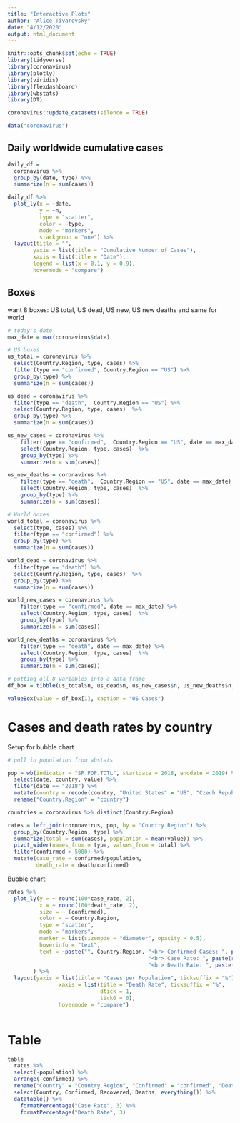 ```yaml
---
title: "Interactive Plots"
author: "Alice Tivarovsky"
date: "4/12/2020"
output: html_document
---
```


```r
knitr::opts_chunk$set(echo = TRUE)
library(tidyverse)
library(coronavirus)
library(plotly)
library(viridis)
library(flexdashboard)
library(wbstats)
library(DT)

coronavirus::update_datasets(silence = TRUE)

data("coronavirus")

```

## Daily worldwide cumulative cases

```r
daily_df = 
  coronavirus %>% 
  group_by(date, type) %>% 
  summarize(n = sum(cases)) 
```


```r

daily_df %>% 
  plot_ly(x = ~date, 
          y = ~n, 
          type = "scatter", 
          color = ~type, 
          mode = "markers", 
          stackgroup = "one") %>% 
  layout(title = "",
        yaxis = list(title = "Cumulative Number of Cases"),
        xaxis = list(title = "Date"),
        legend = list(x = 0.1, y = 0.9),
        hovermode = "compare")

```

## Boxes
want 8 boxes: US total, US dead, US new, US new deaths and same for world
```r
# today's date
max_date = max(coronavirus$date) 

# US boxes
us_total = coronavirus %>% 
  select(Country.Region, type, cases) %>% 
  filter(type == "confirmed", Country.Region == "US") %>% 
  group_by(type) %>% 
  summarize(n = sum(cases))

us_dead = coronavirus %>% 
  filter(type == "death",  Country.Region == "US") %>% 
  select(Country.Region, type, cases)  %>% 
  group_by(type) %>% 
  summarize(n = sum(cases))

us_new_cases = coronavirus %>% 
    filter(type == "confirmed",  Country.Region == "US", date == max_date) %>% 
    select(Country.Region, type, cases)  %>% 
    group_by(type) %>% 
    summarize(n = sum(cases))

us_new_deaths = coronavirus %>% 
    filter(type == "death",  Country.Region == "US", date == max_date) %>% 
    select(Country.Region, type, cases)  %>% 
    group_by(type) %>% 
    summarize(n = sum(cases))

# World boxes
world_total = coronavirus %>% 
  select(type, cases) %>% 
  filter(type == "confirmed") %>% 
  group_by(type) %>% 
  summarize(n = sum(cases))

world_dead = coronavirus %>% 
  filter(type == "death") %>% 
  select(Country.Region, type, cases)  %>% 
  group_by(type) %>% 
  summarize(n = sum(cases))

world_new_cases = coronavirus %>% 
    filter(type == "confirmed", date == max_date) %>% 
    select(Country.Region, type, cases)  %>% 
    group_by(type) %>% 
    summarize(n = sum(cases))

world_new_deaths = coronavirus %>% 
    filter(type == "death", date == max_date) %>% 
    select(Country.Region, type, cases)  %>% 
    group_by(type) %>% 
    summarize(n = sum(cases))

# putting all 8 variables into a data frame
df_box = tibble(us_total$n, us_dead$n, us_new_cases$n, us_new_deaths$n, world_total$n, world_dead$n, world_new_cases$n, world_new_deaths$n)
```
```r
valueBox(value = df_box[1], caption = "US Cases")
```

# Cases and death rates by country

Setup for bubble chart
```r
# pull in population from wbstats

pop = wb(indicator = "SP.POP.TOTL", startdate = 2018, enddate = 2019) %>% 
  select(date, country, value) %>% 
  filter(date == "2018") %>% 
  mutate(country = recode(country, "United States" = "US", "Czech Republic" = "Czechia", "Korea, Rep." = "Korea, South", "Iran, Islamic Rep." = "Iran", "Russian Federation" = "Russia")) %>% 
  rename("Country.Region" = "country")

countries = coronavirus %>% distinct(Country.Region)

rates = left_join(coronavirus, pop, by = "Country.Region") %>% 
  group_by(Country.Region, type) %>% 
  summarize(total = sum(cases), population = mean(value)) %>% 
  pivot_wider(names_from = type, values_from = total) %>% 
  filter(confirmed > 5000) %>% 
  mutate(case_rate = confirmed/population, 
         death_rate = death/confirmed) 
```

Bubble chart: 
```r

rates %>% 
  plot_ly(y = ~ round(100*case_rate, 2), 
          x = ~ round(100*death_rate, 2), 
          size = ~ (confirmed), 
          color = ~ Country.Region, 
          type = "scatter", 
          mode = "markers", 
          marker = list(sizemode = "diameter", opacity = 0.5), 
          hoverinfo = "text", 
          text = ~paste("", Country.Region, "<br> Confirmed Cases: ", paste(format(confirmed, big.mark = "," )),
                                            "<br> Case Rate: ", paste(round(100 * case_rate, 2), "%", sep = ""),
                                            "<br> Death Rate: ", paste(round(100 * death_rate, 2), "%", sep = ""))
        ) %>% 
  layout(yaxis = list(title = "Cases per Population", ticksuffix = "%"),
                xaxis = list(title = "Death Rate", ticksuffix = "%", 
                             dtick = 1, 
                             tick0 = 0),
                hovermode = "compare")
  

```

# Table 

```r

table
  rates %>% 
  select(-population) %>% 
  arrange(-confirmed) %>% 
  rename("Country" = "Country.Region", "Confirmed" = "confirmed", "Deaths" = "death", "Case Rate" = "case_rate", "Death Rate" = "death_rate", "Recovered" = "recovered") %>% 
  select(Country, Confirmed, Recovered, Deaths, everything()) %>% 
  datatable() %>% 
    formatPercentage("Case Rate", 3) %>% 
    formatPercentage("Death Rate", 3)
  

```

